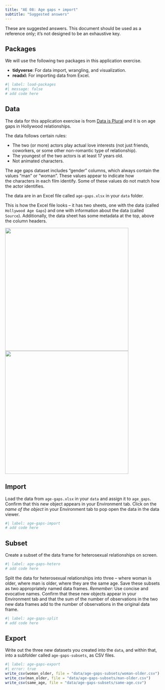 ```yaml
---
title: "AE 08: Age gaps + import"
subtitle: "Suggested answers"
---
```


::: callout-important
These are suggested answers.
This document should be used as a reference only; it's not designed to be an exhaustive key.
:::

## Packages

We will use the following two packages in this application exercise.

-   **tidyverse**: For data import, wrangling, and visualization.
-   **readxl:** For importing data from Excel.

```r
#| label: load-packages
#| message: false
# add code here
```

## Data

The data for this application exercise is from [Data is Plural](https://www.data-is-plural.com) and it is on age gaps in Hollywood relationships.

The data follows certain rules:

- The two (or more) actors play actual love interests (not just friends, coworkers, or some other non-romantic type of relationship).
- The youngest of the two actors is at least 17 years old.
- Not animated characters.

The age gaps dataset includes "gender" columns, which always contain the values "man" or "woman". These values appear to indicate how the characters in each film identify. Some of these values do not match how the actor identifies.

The data are in an Excel file called `age-gaps.xlsx` in your `data` folder.

This is how the Excel file looks -- it has two sheets, one with the data (called `Hollywood Age Gaps`) and one with information about the data (called `Source`). Additionally, the data sheet has some metadata at the top, above the column headers.

![](images/age-gaps-source.png){width="400"}
![](images/age-gaps-data.png){width="400"}

## Import

Load the data from `age-gaps.xlsx` in your `data` and assign it to `age_gaps`.
Confirm that this new object appears in your Environment tab.
Click on the *name of the object* in your Environment tab to pop open the data in the data viewer.

```r
#| label: age-gaps-import
# add code here
```

## Subset

Create a subset of the data frame for heterosexual relationships on screen.

```r
#| label: age-gaps-hetero
# add code here
```

Split the data for heterosexual relationships into three -- where woman is older, where man is older, where they are the same age.
Save these subsets as two appropriately named data frames.
*Remember:* Use concise and evocative names.
Confirm that these new objects appear in your Environment tab and that the sum of the number of observations in the two new data frames add to the number of observations in the original data frame.

```r
#| label: age-gaps-split
# add code here
```

## Export

Write out the three new datasets you created into the `data`, and within that, into a subfolder called `age-gaps-subsets`, as CSV files.

```r
#| label: age-gaps-export
#| error: true
write_csv(woman_older, file = "data/age-gaps-subsets/woman-older.csv")
write_csv(man_older, file = "data/age-gaps-subsets/man-older.csv")
write_csv(same_age, file = "data/age-gaps-subsets/same-age.csv")
```
